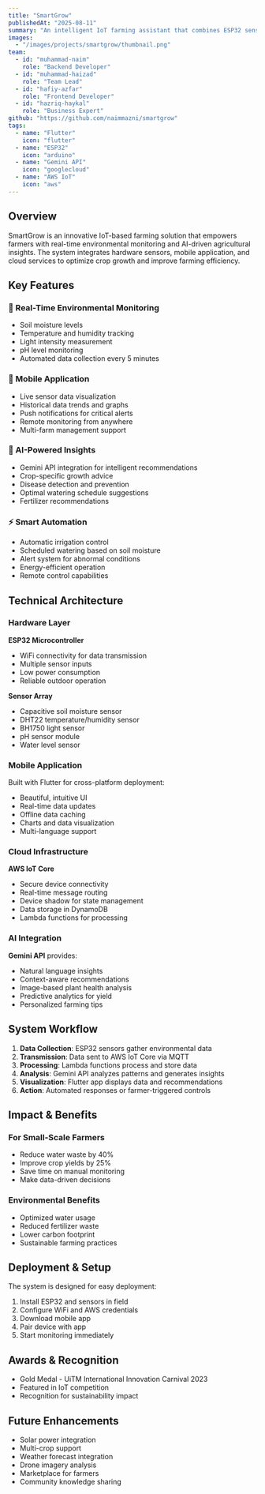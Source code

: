 ```yaml
---
title: "SmartGrow"
publishedAt: "2025-08-11"
summary: "An intelligent IoT farming assistant that combines ESP32 sensors, Flutter mobile app, and AI-powered insights to help farmers optimize crop growth."
images:
  - "/images/projects/smartgrow/thumbnail.png"
team:
  - id: "muhammad-naim"
    role: "Backend Developer"
  - id: "muhammad-haizad"
    role: "Team Lead"
  - id: "hafiy-azfar"
    role: "Frontend Developer"
  - id: "hazriq-haykal"
    role: "Business Expert"
github: "https://github.com/naimmazni/smartgrow"
tags:
  - name: "Flutter"
    icon: "flutter"
  - name: "ESP32"
    icon: "arduino"
  - name: "Gemini API"
    icon: "googlecloud"
  - name: "AWS IoT"
    icon: "aws"
---
```


## Overview

SmartGrow is an innovative IoT-based farming solution that empowers farmers with real-time environmental monitoring and AI-driven agricultural insights. The system integrates hardware sensors, mobile application, and cloud services to optimize crop growth and improve farming efficiency.

## Key Features

### 🌱 Real-Time Environmental Monitoring

- Soil moisture levels
- Temperature and humidity tracking
- Light intensity measurement
- pH level monitoring
- Automated data collection every 5 minutes

### 📱 Mobile Application

- Live sensor data visualization
- Historical data trends and graphs
- Push notifications for critical alerts
- Remote monitoring from anywhere
- Multi-farm management support

### 🤖 AI-Powered Insights

- Gemini API integration for intelligent recommendations
- Crop-specific growth advice
- Disease detection and prevention
- Optimal watering schedule suggestions
- Fertilizer recommendations

### ⚡ Smart Automation

- Automatic irrigation control
- Scheduled watering based on soil moisture
- Alert system for abnormal conditions
- Energy-efficient operation
- Remote control capabilities

## Technical Architecture

### Hardware Layer

**ESP32 Microcontroller**

- WiFi connectivity for data transmission
- Multiple sensor inputs
- Low power consumption
- Reliable outdoor operation

**Sensor Array**

- Capacitive soil moisture sensor
- DHT22 temperature/humidity sensor
- BH1750 light sensor
- pH sensor module
- Water level sensor

### Mobile Application

Built with Flutter for cross-platform deployment:

- Beautiful, intuitive UI
- Real-time data updates
- Offline data caching
- Charts and data visualization
- Multi-language support

### Cloud Infrastructure

**AWS IoT Core**

- Secure device connectivity
- Real-time message routing
- Device shadow for state management
- Data storage in DynamoDB
- Lambda functions for processing

### AI Integration

**Gemini API** provides:

- Natural language insights
- Context-aware recommendations
- Image-based plant health analysis
- Predictive analytics for yield
- Personalized farming tips

## System Workflow

1. **Data Collection**: ESP32 sensors gather environmental data
2. **Transmission**: Data sent to AWS IoT Core via MQTT
3. **Processing**: Lambda functions process and store data
4. **Analysis**: Gemini API analyzes patterns and generates insights
5. **Visualization**: Flutter app displays data and recommendations
6. **Action**: Automated responses or farmer-triggered controls

## Impact & Benefits

### For Small-Scale Farmers

- Reduce water waste by 40%
- Improve crop yields by 25%
- Save time on manual monitoring
- Make data-driven decisions

### Environmental Benefits

- Optimized water usage
- Reduced fertilizer waste
- Lower carbon footprint
- Sustainable farming practices

## Deployment & Setup

The system is designed for easy deployment:

1. Install ESP32 and sensors in field
2. Configure WiFi and AWS credentials
3. Download mobile app
4. Pair device with app
5. Start monitoring immediately

## Awards & Recognition

- Gold Medal - UiTM International Innovation Carnival 2023
- Featured in IoT competition
- Recognition for sustainability impact

## Future Enhancements

- Solar power integration
- Multi-crop support
- Weather forecast integration
- Drone imagery analysis
- Marketplace for farmers
- Community knowledge sharing
